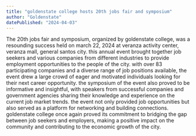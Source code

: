 ```yaml
---
title: "goldenstate college hosts 20th jobs fair and symposium"
author: "Goldenstate"
datePublished: "2024-04-03"
---
```


The 20th jobs fair and symposium, organized by goldenstate college, was a resounding success held on march 22, 2024 at veranza activity center, veranza mall, general santos city. this annual event brought together job seekers and various companies from different industries to provide employment opportunities to the people of the city. with over 83 participating companies and a diverse range of job positions available, the event drew a large crowd of eager and motivated individuals looking for their next career opportunity. the symposium of the event also proved to be informative and insightful, with speakers from successful companies and government agencies sharing their knowledge and experience on the current job market trends. the event not only provided job opportunities but also served as a platform for networking and building connections. goldenstate college once again proved its commitment to bridging the gap between job seekers and employers, making a positive impact on the community and contributing to the economic growth of the city.